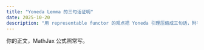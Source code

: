 ```yaml
---
title: "Yoneda Lemma 的三句话证明"
date: 2025-10-20
description: "用 representable functor 的观点把 Yoneda 引理压缩成三句话，附手写示意图。"
---
```


你的正文，MathJax 公式照常写。